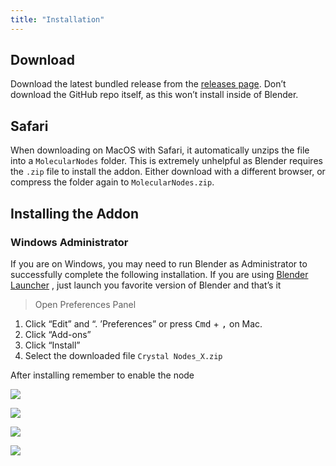 ```yaml
---
title: "Installation"
---
```


## Download

Download the latest bundled release from the [releases page](https://github.com/giorgioluciano/CrystalNodes/releases/). Don't download the GitHub repo itself, as this won't install inside of Blender.

::: callout-note
# Safari

When downloading on MacOS with Safari, it automatically unzips the file into a `MolecularNodes` folder. This is extremely unhelpful as Blender requires the `.zip` file to install the addon. Either download with a different browser, or compress the folder again to `MolecularNodes.zip`.
:::

## Installing the Addon

::: callout-warning
### Windows Administrator

If you are on Windows, you may need to run Blender as Administrator to successfully complete the following installation.
If you are using [Blender Launcher](https://dotbow.github.io/Blender-Launcher/) , just launch you favorite version of Blender and that's it
:::

> Open Preferences Panel

1. Click "Edit" and 
". 'Preferences" or press <kbd>Cmd</kbd> + <kbd> ,</kbd> on Mac.
3. Click "Add-ons"
4. Click "Install"
5. Select the downloaded file `Crystal Nodes_X.zip` 

After installing remember to enable the node

![](images/cn-pref-install-01.png)

![](images/cn-pref-install-02.png)

![](images/cn-pref-install-03.png)

![](images/cn-pref-install-04.png)
